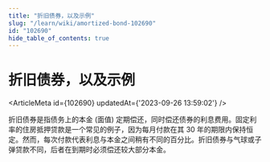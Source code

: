 ```yaml
---
title: "折旧债券，以及示例"
slug: "/learn/wiki/amortized-bond-102690"
id: "102690"
hide_table_of_contents: true
---
```



# 折旧债券，以及示例

<ArticleMeta id={102690} updatedAt={'2023-09-26 13:59:02'} />
<div className='border-solid border-b border-t-0 my-4 border-[var(--ifm-color-gray-300)]' />

折旧债券是指债务上的本金 (面值) 定期偿还，同时偿还债券的利息费用。固定利率的住房抵押贷款是一个常见的例子，因为每月付款在其 30 年的期限内保持恒定。然而，每次付款代表利息与本金之间稍有不同的百分比。折旧债券与气球或子弹贷款不同，后者在到期时必须偿还较大部分本金。
